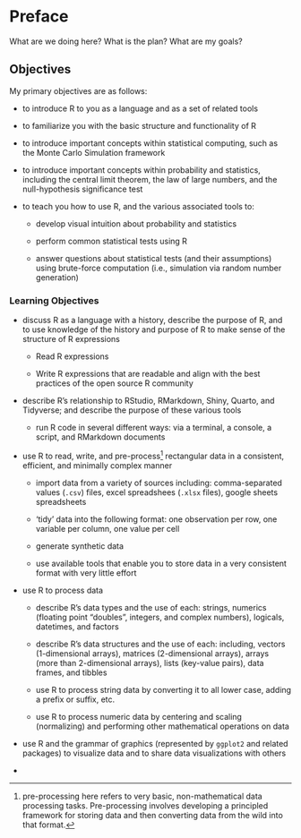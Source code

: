 # Preface {.unnumbered}

What are we doing here? What is the plan? What are my goals?

## Objectives

My primary objectives are as follows:

-   to introduce R to you as a language and as a set of related tools

-   to familiarize you with the basic structure and functionality of R

-   to introduce important concepts within statistical computing, such as the Monte Carlo Simulation framework

-   to introduce important concepts within probability and statistics, including the central limit theorem, the law of large numbers, and the null-hypothesis significance test

-   to teach you how to use R, and the various associated tools to:

    -   develop visual intuition about probability and statistics

    -   perform common statistical tests using R

    -   answer questions about statistical tests (and their assumptions) using brute-force computation (i.e., simulation via random number generation)

### Learning Objectives

-   discuss R as a language with a history, describe the purpose of R, and to use knowledge of the history and purpose of R to make sense of the structure of R expressions

    -   Read R expressions

    -   Write R expressions that are readable and align with the best practices of the open source R community

-   describe R's relationship to RStudio, RMarkdown, Shiny, Quarto, and Tidyverse; and describe the purpose of these various tools

    -   run R code in several different ways: via a terminal, a console, a script, and RMarkdown documents

-   use R to read, write, and pre-process[^index-1] rectangular data in a consistent, efficient, and minimally complex manner

    -   import data from a variety of sources including: comma-separated values (`.csv`) files, excel spreadshees (`.xlsx` files), google sheets spreadsheets

    -   'tidy' data into the following format: one observation per row, one variable per column, one value per cell

    -   generate synthetic data

    -   use available tools that enable you to store data in a very consistent format with very little effort

-   use R to process data

    -   describe R's data types and the use of each: strings, numerics (floating point "doubles", integers, and complex numbers), logicals, datetimes, and factors

    -   describe R's data structures and the use of each: including, vectors (1-dimensional arrays), matrices (2-dimensional arrays), arrays (more than 2-dimensional arrays), lists (key-value pairs), data frames, and tibbles

    -   use R to process string data by converting it to all lower case, adding a prefix or suffix, etc.

    -   use R to process numeric data by centering and scaling (normalizing) and performing other mathematical operations on data

-   use R and the grammar of graphics (represented by `ggplot2` and related packages) to visualize data and to share data visualizations with others

-   

[^index-1]: pre-processing here refers to very basic, non-mathematical data processing tasks. Pre-processing involves developing a principled framework for storing data and then converting data from the wild into that format.
